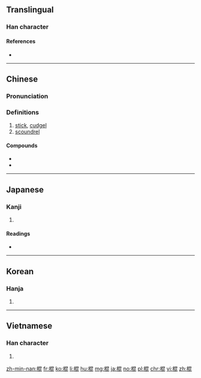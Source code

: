 ==Translingual==

===Han character===
{{Han char|rn=75|rad=木|as=08|sn=12|four=4691<sub>1</sub>|canj=木日心心 (DAPP)|ids=⿰[[木]][[昆]]}}

====References====
* {{Han ref|kx=0532.050|dkj=14924|dj=0920.130|hdz=21232.030|uh=68CD|ud=26829|bh=B4D2|bd=46290}}

----

==Chinese==
{{zh-forms}}

===Pronunciation===
{{zh-pron
|m=gùn
|c=gwan3
|h=pfs=kun
|mn=kùn
|mc=y
|oc=y
|ma=
|cat=n
}}

===Definitions===
{{zh-hanzi}}

# [[stick]], [[cudgel]]
# [[scoundrel]]

====Compounds====
* {{zh-l|枴棍|tr=guǎigùn}}
* {{zh-l|搞屎棍}}

----

==Japanese==

===Kanji===
{{ja-kanji|grade=|rs=木08}}

# {{defn|lang=ja|sort=木08}}

====Readings====
* {{ja-readings|goon=[[ごん]] (gon), [[こん]] (kon)|kanon=[[こん]] (kon)|kun=[[つえ]] (tsue)}}

----

==Korean==

===Hanja===
{{ko-hanja|hangeul=[[곤]], [[혼]]|eumhun=|rv=gon, hon|mr=kon, hon|y=kon, hon}}

# {{defn|lang=ko|sort=木08}}

----

==Vietnamese==

===Han character===
{{vi-readings|rs=木08| hanviet = [[côn]], [[gon]], [[gòn]]}}

# {{defn|lang=vi|sort=木08}}

[[zh-min-nan:棍]]
[[fr:棍]]
[[ko:棍]]
[[li:棍]]
[[hu:棍]]
[[mg:棍]]
[[ja:棍]]
[[no:棍]]
[[pl:棍]]
[[chr:棍]]
[[vi:棍]]
[[zh:棍]]